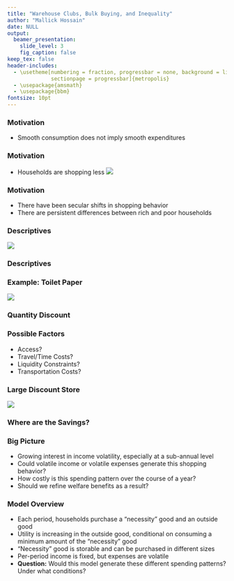 ```yaml
---
title: "Warehouse Clubs, Bulk Buying, and Inequality"
author: "Mallick Hossain"
date: NULL
output:
  beamer_presentation:
    slide_level: 3
    fig_caption: false
keep_tex: false
header-includes:
  - \usetheme[numbering = fraction, progressbar = none, background = light, 
              sectionpage = progressbar]{metropolis}
  - \usepackage{amsmath}
  - \usepackage{bbm}
fontsize: 10pt
---
```


### Motivation
* Smooth consumption does not imply smooth expenditures

### Motivation
* Households are shopping less 
![](../code/5_figures/aggregateTrips.png)

### Motivation
* There have been secular shifts in shopping behavior 
* There are persistent differences between rich and poor households

### Descriptives
![](../code/5_figures/yearChannelFE.png)

### Descriptives

\tiny
\input{../code/6_paper/tables/tripChanges.tex}

### Example: Toilet Paper
![](../code/5_figures/tpSizeDensity.png)

### Quantity Discount
\input{../code/6_paper/tables/tpBulkDiscount.tex}

### Possible Factors
* Access?
* Travel/Time Costs?
* Liquidity Constraints?
* Transportation Costs?

### Large Discount Store
![](../code/5_figures/tpSizeDensity6920.png)

### Where are the Savings?

\tiny
\input{../code/6_paper/tables/tpUnitCost.tex}

### Big Picture
* Growing interest in income volatility, especially at a sub-annual level
* Could volatile income or volatile expenses generate this shopping behavior?
* How costly is this spending pattern over the course of a year?
* Should we refine welfare benefits as a result?

### Model Overview
* Each period, households purchase a "necessity" good and an outside good
* Utility is increasing in the outside good, conditional on consuming a minimum amount of the "necessity" good
* "Necessity" good is storable and can be purchased in different sizes
* Per-period income is fixed, but expenses are volatile
* **Question:** Would this model generate these different spending patterns? Under what conditions?
